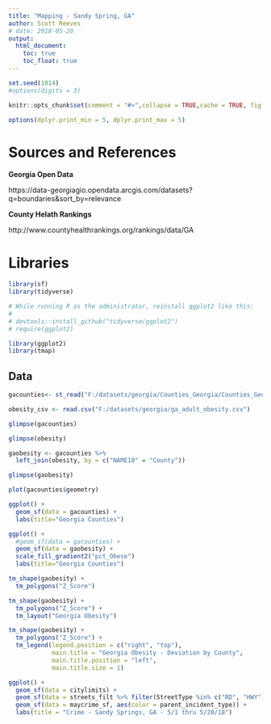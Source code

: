 ```yaml
---
title: "Mapping - Sandy Spring, GA"
author: Scott Reeves
# date: 2018-05-20
output: 
  html_document: 
    toc: true
    toc_float: true
---
```


```r
set.seed(1014)
#options(digits = 3)

knitr::opts_chunk$set(comment = "#>",collapse = TRUE,cache = TRUE, fig.path = "images/",out.width = "100%",fig.align = 'center',fig.width = 10,fig.asp = 0.618)

options(dplyr.print_min = 5, dplyr.print_max = 5)
```

# Sources and References

__Georgia Open Data__

https://data-georgiagio.opendata.arcgis.com/datasets?q=boundaries&sort_by=relevance

__County Helath Rankings__

http://www.countyhealthrankings.org/rankings/data/GA 


# Libraries

```r

library(sf)
library(tidyverse)

# While running R as the administrator, reinstall ggplot2 like this:
# 
# devtools::install_github("tidyverse/ggplot2")
# require(ggplot2)

library(ggplot2)
library(tmap)

```

## Data

```r

gacounties<- st_read("F:/datasets/georgia/Counties_Georgia/Counties_Georgia.shp")

obesity_csv <- read.csv("F:/datasets/georgia/ga_adult_obesity.csv")

```

```r
glimpse(gacounties)
```

```r
glimpse(obesity)
```


```r
gaobesity <- gacounties %>% 
  left_join(obesity, by = c("NAME10" = "County"))

```

```r
glimpse(gaobesity)
```


```r
plot(gacounties$geometry)
```


```r
ggplot() +
  geom_sf(data = gacounties) +
  labs(title="Georgia Counties")
```

```r
ggplot() +
  #geom_sf(data = gacounties) +
  geom_sf(data = gaobesity) +
  scale_fill_gradient2("pct_Obese")
  labs(title="Georgia Counties")
```

```r
tm_shape(gaobesity) +
  tm_polygons("Z_Score")
```

```r
tm_shape(gaobesity) +
  tm_polygons("Z_Score") +
  tm_layout("Georgia Obesity")
```

```r
tm_shape(gaobesity) +
  tm_polygons("Z_Score") +
  tm_legend(legend.position = c("right", "top"),
            main.title = "Georgia Obesity - Deviation by County",
            main.title.position = "left",
            main.title.size = 1)
```



```r
ggplot() +
  geom_sf(data = citylimits) +
  geom_sf(data = streets_filt %>% filter(StreetType %in% c("RD", "HWY"))) +
  geom_sf(data = maycrime_sf, aes(color = parent_incident_type)) +
  labs(title = "Crime - Sandy Springs, GA - 5/1 thru 5/20/18")


```







